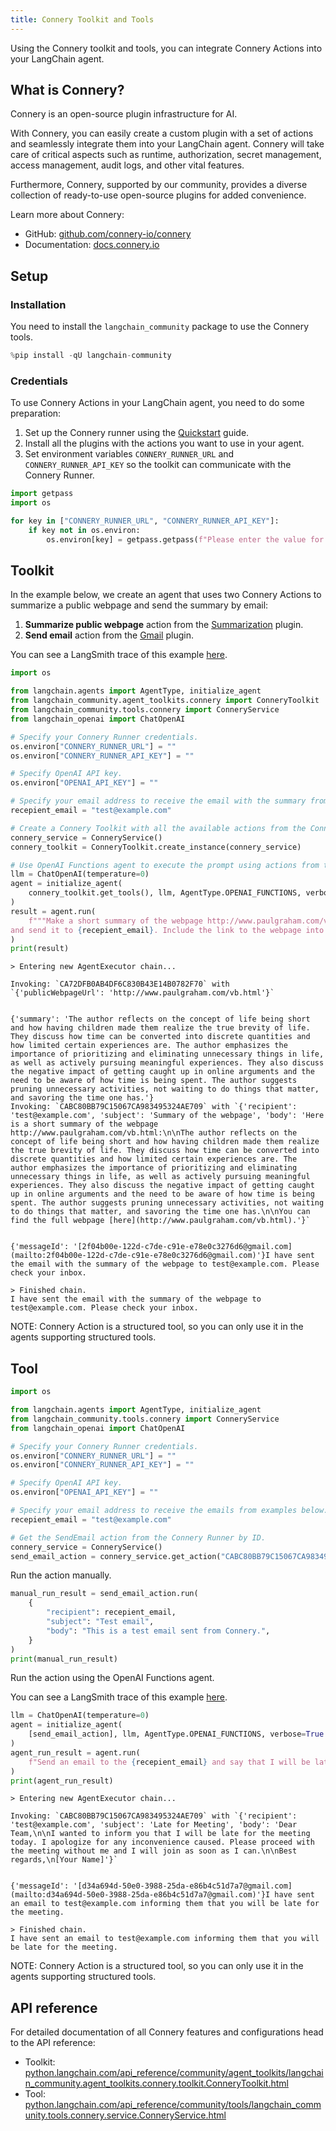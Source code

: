 ```yaml
---
title: Connery Toolkit and Tools
---
```


Using the Connery toolkit and tools, you can integrate Connery Actions into your LangChain agent.

## What is Connery?

Connery is an open-source plugin infrastructure for AI.

With Connery, you can easily create a custom plugin with a set of actions and seamlessly integrate them into your LangChain agent.
Connery will take care of critical aspects such as runtime, authorization, secret management, access management, audit logs, and other vital features.

Furthermore, Connery, supported by our community, provides a diverse collection of ready-to-use open-source plugins for added convenience.

Learn more about Connery:

- GitHub: [github.com/connery-io/connery](https://github.com/connery-io/connery)
- Documentation: [docs.connery.io](https://docs.connery.io)

## Setup

### Installation

You need to install the `langchain_community` package to use the Connery tools.

```python
%pip install -qU langchain-community
```

### Credentials

To use Connery Actions in your LangChain agent, you need to do some preparation:

1. Set up the Connery runner using the [Quickstart](https://docs.connery.io/docs/runner/quick-start/) guide.
2. Install all the plugins with the actions you want to use in your agent.
3. Set environment variables `CONNERY_RUNNER_URL` and `CONNERY_RUNNER_API_KEY` so the toolkit can communicate with the Connery Runner.

```python
import getpass
import os

for key in ["CONNERY_RUNNER_URL", "CONNERY_RUNNER_API_KEY"]:
    if key not in os.environ:
        os.environ[key] = getpass.getpass(f"Please enter the value for {key}: ")
```

## Toolkit

In the example below, we create an agent that uses two Connery Actions to summarize a public webpage and send the summary by email:

1. **Summarize public webpage** action from the [Summarization](https://github.com/connery-io/summarization-plugin) plugin.
2. **Send email** action from the [Gmail](https://github.com/connery-io/gmail) plugin.

You can see a LangSmith trace of this example [here](https://smith.langchain.com/public/4af5385a-afe9-46f6-8a53-57fe2d63c5bc/r).

```python
import os

from langchain.agents import AgentType, initialize_agent
from langchain_community.agent_toolkits.connery import ConneryToolkit
from langchain_community.tools.connery import ConneryService
from langchain_openai import ChatOpenAI

# Specify your Connery Runner credentials.
os.environ["CONNERY_RUNNER_URL"] = ""
os.environ["CONNERY_RUNNER_API_KEY"] = ""

# Specify OpenAI API key.
os.environ["OPENAI_API_KEY"] = ""

# Specify your email address to receive the email with the summary from example below.
recepient_email = "test@example.com"

# Create a Connery Toolkit with all the available actions from the Connery Runner.
connery_service = ConneryService()
connery_toolkit = ConneryToolkit.create_instance(connery_service)

# Use OpenAI Functions agent to execute the prompt using actions from the Connery Toolkit.
llm = ChatOpenAI(temperature=0)
agent = initialize_agent(
    connery_toolkit.get_tools(), llm, AgentType.OPENAI_FUNCTIONS, verbose=True
)
result = agent.run(
    f"""Make a short summary of the webpage http://www.paulgraham.com/vb.html in three sentences
and send it to {recepient_email}. Include the link to the webpage into the body of the email."""
)
print(result)
```

```output
> Entering new AgentExecutor chain...

Invoking: `CA72DFB0AB4DF6C830B43E14B0782F70` with `{'publicWebpageUrl': 'http://www.paulgraham.com/vb.html'}`


{'summary': 'The author reflects on the concept of life being short and how having children made them realize the true brevity of life. They discuss how time can be converted into discrete quantities and how limited certain experiences are. The author emphasizes the importance of prioritizing and eliminating unnecessary things in life, as well as actively pursuing meaningful experiences. They also discuss the negative impact of getting caught up in online arguments and the need to be aware of how time is being spent. The author suggests pruning unnecessary activities, not waiting to do things that matter, and savoring the time one has.'}
Invoking: `CABC80BB79C15067CA983495324AE709` with `{'recipient': 'test@example.com', 'subject': 'Summary of the webpage', 'body': 'Here is a short summary of the webpage http://www.paulgraham.com/vb.html:\n\nThe author reflects on the concept of life being short and how having children made them realize the true brevity of life. They discuss how time can be converted into discrete quantities and how limited certain experiences are. The author emphasizes the importance of prioritizing and eliminating unnecessary things in life, as well as actively pursuing meaningful experiences. They also discuss the negative impact of getting caught up in online arguments and the need to be aware of how time is being spent. The author suggests pruning unnecessary activities, not waiting to do things that matter, and savoring the time one has.\n\nYou can find the full webpage [here](http://www.paulgraham.com/vb.html).'}`


{'messageId': '[2f04b00e-122d-c7de-c91e-e78e0c3276d6@gmail.com](mailto:2f04b00e-122d-c7de-c91e-e78e0c3276d6@gmail.com)'}I have sent the email with the summary of the webpage to test@example.com. Please check your inbox.

> Finished chain.
I have sent the email with the summary of the webpage to test@example.com. Please check your inbox.
```

NOTE: Connery Action is a structured tool, so you can only use it in the agents supporting structured tools.

## Tool

```python
import os

from langchain.agents import AgentType, initialize_agent
from langchain_community.tools.connery import ConneryService
from langchain_openai import ChatOpenAI

# Specify your Connery Runner credentials.
os.environ["CONNERY_RUNNER_URL"] = ""
os.environ["CONNERY_RUNNER_API_KEY"] = ""

# Specify OpenAI API key.
os.environ["OPENAI_API_KEY"] = ""

# Specify your email address to receive the emails from examples below.
recepient_email = "test@example.com"

# Get the SendEmail action from the Connery Runner by ID.
connery_service = ConneryService()
send_email_action = connery_service.get_action("CABC80BB79C15067CA983495324AE709")
```

Run the action manually.

```python
manual_run_result = send_email_action.run(
    {
        "recipient": recepient_email,
        "subject": "Test email",
        "body": "This is a test email sent from Connery.",
    }
)
print(manual_run_result)
```

Run the action using the OpenAI Functions agent.

You can see a LangSmith trace of this example [here](https://smith.langchain.com/public/a37d216f-c121-46da-a428-0e09dc19b1dc/r).

```python
llm = ChatOpenAI(temperature=0)
agent = initialize_agent(
    [send_email_action], llm, AgentType.OPENAI_FUNCTIONS, verbose=True
)
agent_run_result = agent.run(
    f"Send an email to the {recepient_email} and say that I will be late for the meeting."
)
print(agent_run_result)
```

```output
> Entering new AgentExecutor chain...

Invoking: `CABC80BB79C15067CA983495324AE709` with `{'recipient': 'test@example.com', 'subject': 'Late for Meeting', 'body': 'Dear Team,\n\nI wanted to inform you that I will be late for the meeting today. I apologize for any inconvenience caused. Please proceed with the meeting without me and I will join as soon as I can.\n\nBest regards,\n[Your Name]'}`


{'messageId': '[d34a694d-50e0-3988-25da-e86b4c51d7a7@gmail.com](mailto:d34a694d-50e0-3988-25da-e86b4c51d7a7@gmail.com)'}I have sent an email to test@example.com informing them that you will be late for the meeting.

> Finished chain.
I have sent an email to test@example.com informing them that you will be late for the meeting.
```

NOTE: Connery Action is a structured tool, so you can only use it in the agents supporting structured tools.

## API reference

For detailed documentation of all Connery features and configurations head to the API reference:

- Toolkit: [python.langchain.com/api_reference/community/agent_toolkits/langchain_community.agent_toolkits.connery.toolkit.ConneryToolkit.html](https://python.langchain.com/api_reference/community/agent_toolkits/langchain_community.agent_toolkits.connery.toolkit.ConneryToolkit.html)
- Tool: [python.langchain.com/api_reference/community/tools/langchain_community.tools.connery.service.ConneryService.html](https://python.langchain.com/api_reference/community/tools/langchain_community.tools.connery.service.ConneryService.html)
